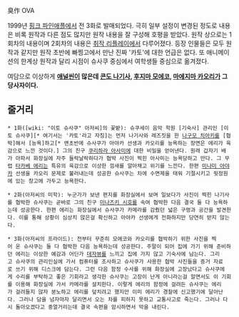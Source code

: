 臭作 OVA

1999년 [[핑크 파인애플]]에서 전 3화로 발매되었다. 극히 일부 설정이 변경된 정도로 내용은 비록 원작과 다른 점도 많지만 원작 내용을 잘 구성해 호평을 받았다. 원작 상으로는 1회차의 내용이며 2회차의 내용은 [[취작 리플레이]]에서 다루어졌다. 등장 인물들은 모두 원작과 같지만 원작 초반에 빠찡고에서 만난 진짜 '카토'에 대한 언급은 없다. 또 애니메이션의 한계상 원작과 달리 시점이 슈사쿠 중심에서 여학생들 중심으로 옮겨졌다.

여담으로 이상하게 '''[[애널]]씬이 많은데 [[콘도 나기사]], [[후지마 모에코]], [[마에지마 카오리]]가 그 당사자이다.'''

== 줄거리 ==
 * 1화([wiki: "이토 슈사쿠" 아저씨]의 꽃밭): 슈쿠세이 음악 학원 [기숙사] 관리인 [이토 슈사쿠][* 여기서는 '카토'라고 자칭]는 먼저 나기사와 레즈짓을 한 [[나구모 치아키]]를 [협박]해서 [능욕]하고[* 맨초반에 슈사쿠가 아야카 선생과 카오리를 능욕하는 장면은 에리가 육감으로 느낀 것이다.] 그의 친구 [[쿠리하라 아사미]]에 대한 비밀을 얻어낸다. 원래 갑자기 배가 아파서 화장실에 자주 들락날락하다가 협박 사진이 찍힌 아사미는 능욕당하고 만다. 그 무렵 [[타카베 에리]]는 특유의 육감으로 이상한 낌새를 알아채고 위기를 느낀다. 한편 [[미나미 아야카]] 선생을 카오리 문제로 불러내는데 성공한 슈사쿠는 차에 수면제을 태워 기절시키고 뒷정원에 있는 창고에 가두고 능욕한다.

 * 2화(아저씨의 미학): 누군가가 보낸 편지를 화장실에서 보며 일보다가 사진이 찍힌 나기사를 협박한 슈사쿠는 곧바로 그의 친구 [[미나즈키 시호]]를 속여 협박한 다음 결국 둘 다 능욕하는데 성공한다. 한편 에리는 화장실에서 슈사쿠가 카메라를 감췄던 넓은 구멍과 공간을 발견한다. 이를 통해 상황이 심상치 않은걸 확신하고 아야카 선생에게 전화하지만 당연히 받지 않는다.

 * 3화(아저씨의 프라이드): 전부터 꾸준히 모에코와 카오리를 협박하기 위한 사진을 찍어 온 슈사쿠는 둘 다 협박한 다음 능욕하는데 성공한다. 주말이 되어 집에 가기 위해 준비하던 에리는 이상한 예감과 어딘가 [[데자뷰]]를 느끼고 집에 가지 않고 기숙사에 남는다. 그리고 슈사쿠의 관리인실에 가서 컴퓨터를 조사하고 슈사쿠가 사용한 협박 사진들을 증거 자료로 쓰기 위해 디스크에 담는다. 그런 다음 함정 수사를 위해 화장실에 고장났다고 슈사쿠에게 수리를 부탁하고 좋은 기회라고 생각한 슈사쿠는 고장이 난게 아니라는걸 알면서도 이 기회를 이용해 화장실에 가서 카메라를 설치한다. 이렇게 에리의 함정에 걸려든 슈사쿠는 에리가 걸려들지 않자 분노하고 에리를 덮치려고 했지만 이미 에리가 경찰에 신고했기에 달아난다. 그러나 담을 넘자마자 달리면서 오는 차를 피하지 못하고 교통사고로 죽는다. 그러나 다시 돌아오겠다고 중얼거리는데 결국 속편을 암시하면서 막을 내린다.
